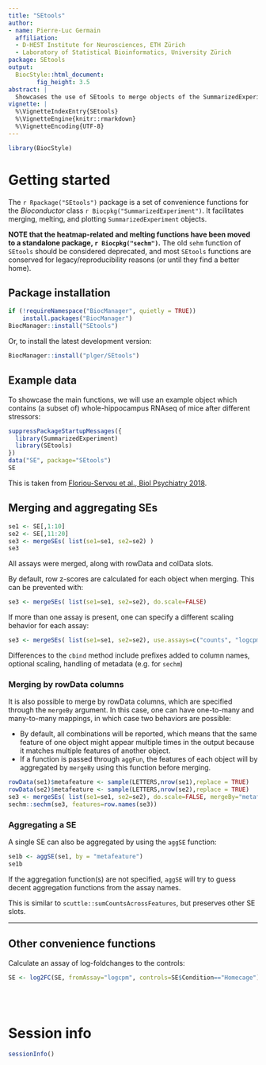 ```yaml
---
title: "SEtools"
author:
- name: Pierre-Luc Germain
  affiliation:
  - D-HEST Institute for Neurosciences, ETH Zürich
  - Laboratory of Statistical Bioinformatics, University Zürich
package: SEtools
output:
  BiocStyle::html_document:
        fig_height: 3.5
abstract: |
  Showcases the use of SEtools to merge objects of the SummarizedExperiment class.
vignette: |
  %\VignetteIndexEntry{SEtools}
  %\VignetteEngine{knitr::rmarkdown}
  %\VignetteEncoding{UTF-8}
---
```


```r
library(BiocStyle)
```

# Getting started

The `r Rpackage("SEtools")` package is a set of convenience functions for the _Bioconductor_ class `r Biocpkg("SummarizedExperiment")`. It facilitates merging, melting, and plotting `SummarizedExperiment` objects.

**NOTE that the heatmap-related and melting functions have been moved to a standalone package, `r Biocpkg("sechm")`.**
The old `sehm` function of `SEtools` should be considered deprecated, and most `SEtools` functions are conserved for legacy/reproducibility reasons (or until they find a better home).

## Package installation

```r
if (!requireNamespace("BiocManager", quietly = TRUE))
    install.packages("BiocManager")
BiocManager::install("SEtools")
```

Or, to install the latest development version:

```r
BiocManager::install("plger/SEtools")
```

## Example data

To showcase the main functions, we will use an example object which contains (a subset of) whole-hippocampus RNAseq of mice after different stressors:

```r
suppressPackageStartupMessages({
  library(SummarizedExperiment)
  library(SEtools)
})
data("SE", package="SEtools")
SE
```

This is taken from [Floriou-Servou et al., Biol Psychiatry 2018](https://doi.org/10.1016/j.biopsych.2018.02.003).

## Merging and aggregating SEs

```r
se1 <- SE[,1:10]
se2 <- SE[,11:20]
se3 <- mergeSEs( list(se1=se1, se2=se2) )
se3
```

All assays were merged, along with rowData and colData slots.

By default, row z-scores are calculated for each object when merging. This can be prevented with:
```r
se3 <- mergeSEs( list(se1=se1, se2=se2), do.scale=FALSE)
```

If more than one assay is present, one can specify a different scaling behavior for each assay:
```r
se3 <- mergeSEs( list(se1=se1, se2=se2), use.assays=c("counts", "logcpm"), do.scale=c(FALSE, TRUE))
```

Differences to the `cbind` method include prefixes added to column names, optional scaling, handling of metadata (e.g. for `sechm`)

### Merging by rowData columns

It is also possible to merge by rowData columns, which are specified through the `mergeBy` argument. 
In this case, one can have one-to-many and many-to-many mappings, in which case two behaviors are possible:

* By default, all combinations will be reported, which means that the same feature of one object might appear multiple times in the output because it matches multiple features of another object.
* If a function is passed through `aggFun`, the features of each object will by aggregated by `mergeBy` using this function before merging.

```r
rowData(se1)$metafeature <- sample(LETTERS,nrow(se1),replace = TRUE)
rowData(se2)$metafeature <- sample(LETTERS,nrow(se2),replace = TRUE)
se3 <- mergeSEs( list(se1=se1, se2=se2), do.scale=FALSE, mergeBy="metafeature", aggFun=median)
sechm::sechm(se3, features=row.names(se3))
```

### Aggregating a SE

A single SE can also be aggregated by using the `aggSE` function:

```r
se1b <- aggSE(se1, by = "metafeature")
se1b
```

If the aggregation function(s) are not specified, `aggSE` will try to guess decent aggregation functions from the assay names.

This is similar to `scuttle::sumCountsAcrossFeatures`, but preserves other SE slots.

***

## Other convenience functions

Calculate an assay of log-foldchanges to the controls:

```r
SE <- log2FC(SE, fromAssay="logcpm", controls=SE$Condition=="Homecage")
```

<br/><br/>

# Session info {.unnumbered}

```r
sessionInfo()
```

